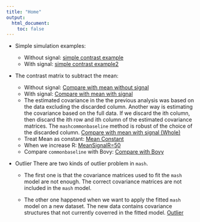 ```yaml
---
title: "Home"
output:
  html_document:
    toc: false
---
```


* Simple simulation examples:
    + Without signal: [simple contrast example](Simple.Contrast1.html)
    + With signal: [simple contrast example2](Simple.Contrast2.html)
    
* The contrast matrix to subtract the mean:
    + Without signal: [Compare with mean without signal](CompareMeanNonSignal.html)
    + With signal: [Compare with mean with signal](CompareMeanSignalRec.html)
    + The estimated covariance in the the previous analysis was based on the data excluding the discarded column. Another way is estimating the covariance based on the full data. If we discard the ith column, then discard the ith row and ith column of the estimated covariance matrices. The `mashcommonbaseline` method is robust of the choice of the discarded column. [Compare with mean with signal (Whole)](CompareMeanSignalRecWhole.html)
    + Treat Mean as constant: [Mean Constant](CompareMeanSignalRecMis.html)
    + When we increase R: [MeanSignalR=50](CompareMeanSignalRecR50.html)
    + Compare `commonbaseline` with Bovy: [Compare with Bovy](MeanSignal_CondnMean.html)
    
* Outlier 
    There are two kinds of outlier problem in `mash`. 

    + The first one is that the covariance matrices used to fit the `mash` model are not enough. The correct covariance matrices are not included in the `mash` model.

    + The other one happened when we want to apply the fitted `mash` model on a new dataset. The new data contains covariance structures that not currently coverred in the fitted model. [Outlier](Outlier_sim.html)

